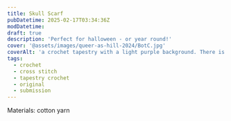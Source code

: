 ```yaml
---
title: Skull Scarf
pubDatetime: 2025-02-17T03:34:36Z
modDatetime:
draft: true
description: 'Perfect for halloween - or year round!'
cover: '@assets/images/queer-as-hill-2024/BotC.jpg'
coverAlt: 'a crochet tapestry with a light purple background. There is a scalpel and syringe crossed over each other forming an X. Cross stitched over them is the phrase "BLOOD OF THE COVENANT"'
tags:
  - crochet
  - cross stitch
  - tapestry crochet
  - original
  - submission
---
```



<ImageWrap
  src={botc}
  alt='Blood of the Covenant: a crochet tapestry with a light purple background. There is a scalpel and syringe crossed over each other forming an X. Cross stitched over them is the phrase "BLOOD OF THE COVENANT"'
/>
<ImageWrap src={gallery} alt='Blood of the Covenant at Cloud Gallery' />

Materials: cotton yarn
